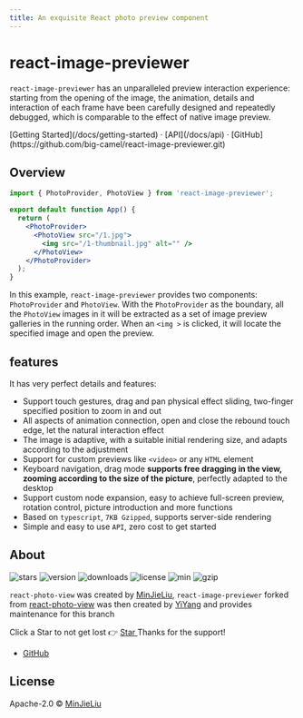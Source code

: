 ```yaml
---
title: An exquisite React photo preview component
---
```




<h1 tw="text-center font-bold md:text-5xl mt-8">react-image-previewer</h1>

<Bleed>
  <Features />
</Bleed>

`react-image-previewer` has an unparalleled preview interaction experience: starting from the opening of the image, the animation, details and interaction of each frame have been carefully designed and repeatedly debugged, which is comparable to the effect of native image preview.

<div tw="mt-16 mb-20 text-center">
  [Getting Started](/docs/getting-started) · [API](/docs/api) ·
  [GitHub](https://github.com/big-camel/react-image-previewer.git)
</div>

<Index />

## Overview

```jsx
import { PhotoProvider, PhotoView } from 'react-image-previewer';

export default function App() {
  return (
    <PhotoProvider>
      <PhotoView src="/1.jpg">
        <img src="/1-thumbnail.jpg" alt="" />
      </PhotoView>
    </PhotoProvider>
  );
}
```

In this example, `react-image-previewer` provides two components: `PhotoProvider` and `PhotoView`. With the `PhotoProvider` as the boundary, all the `PhotoView` images in it will be extracted as a set of image preview galleries in the running order. When an `<img >` is clicked, it will locate the specified image and open the preview.

## features

It has very perfect details and features:

- Support touch gestures, drag and pan physical effect sliding, two-finger specified position to zoom in and out
- All aspects of animation connection, open and close the rebound touch edge, let the natural interaction effect
- The image is adaptive, with a suitable initial rendering size, and adapts according to the adjustment
- Support for custom previews like `<video>` or any `HTML` element
- Keyboard navigation, drag mode **supports free dragging in the view, zooming according to the size of the picture**, perfectly adapted to the desktop
- Support custom node expansion, easy to achieve full-screen preview, rotation control, picture introduction and more functions
- Based on `typescript`, `7KB Gzipped`, supports server-side rendering
- Simple and easy to use `API`, zero cost to get started

## About

<p tw="flex flex-wrap">
  <img
    alt="stars"
    src="https://badgen.net/github/stars/big-camel/react-image-previewer"
    tw="mr-2 mb-2"
  />
  <img
    alt="version"
    src="https://img.shields.io/npm/v/react-image-previewer.svg?style=flat-square"
    tw="mr-2 mb-2"
  />
  <img
    alt="downloads"
    src="http://img.shields.io/npm/dm/react-image-previewer.svg?style=flat-square"
    tw="mr-2 mb-2"
  />
  <img alt="license" src="https://badgen.net/npm/license/react-image-previewer" tw="mr-2 mb-2" />
  <img
    alt="min"
    src="https://badgen.net/bundlephobia/min/react-image-previewer?label=minified"
    tw="mr-2 mb-2"
  />
  <img
    alt="gzip"
    src="https://badgen.net/bundlephobia/minzip/react-image-previewer?label=gzip"
    tw="mr-2 mb-2"
  />
</p>

`react-photo-view` was created by [MinJieLiu](https://github.com/MinJieLiu), `react-image-previewer` forked from [react-photo-view](https://github.com/MinJieLiu/react-photo-view) was then created by [YiYang](https://github.com/big-camel) and provides maintenance for this branch

<Callout emoji="😄">
  <span>Click a Star to not get lost 👉 </span>
  <a tw="inline-block" href="https://github.com/big-camel/react-image-previewer" target="_blank">
    Star
  </a>
  <span> Thanks for the support!</span>
</Callout>

- [GitHub](https://github.com/big-camel)

## License

Apache-2.0 © [MinJieLiu](https://github.com/MinJieLiu)
